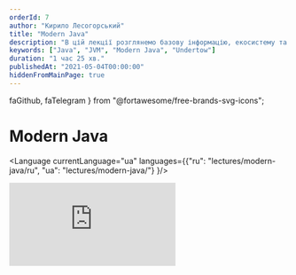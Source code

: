```yaml
---
orderId: 7
author: "Кирило Лесогорський"
title: "Modern Java"
description: "В цій лекції розглянемо базову інформацію, екосистему та фічі <strong>Java</strong>. Після цього Кирило розповість про структуру gradle проекту та створить невеликий веб-застосунок з використанням веб-серверу Undertow"
keywords: ["Java", "JVM", "Modern Java", "Undertow"]
duration: "1 час 25 хв."
publishedAt: "2021-05-04T00:00:00"
hiddenFromMainPage: true
---
```


  faGithub,
  faTelegram
} from "@fortawesome/free-brands-svg-icons";

#  Modern Java

<Language
  currentLanguage="ua"
  languages={{"ru": "lectures/modern-java/ru", "ua": "lectures/modern-java/"}
}/>

<VideoWrapper duration="1 час 24 хв.">
  <iframe
    src="https://www.youtube.com/embed/U5kfvTeg2sU"
    frameBorder="0"
    allow="accelerometer; autoplay; encrypted-media; gyroscope; picture-in-picture"
    allowFullScreen
  />
</VideoWrapper>

<IntroBlueBubble {...introBubble.ua}/>

<TimelineOfContents
  timeline={[
    {
      linkTo: "#welcome-to-java",
      title: "Welcome to Java world"
    },
    {
      linkTo: "#whats-new-in-java",
      title: "What's new in Java 8-11"
    },
    {
      linkTo: "#java-ecosystem",
      title: "Java ecosystem"
    },
    {
      linkTo: "#typical-java-development-environment",
      title: "Typical Java development environment"
    }
  ]}
/>

<Level
  id="welcome-to-java"
  number="1"
  name="Welcome to Java world"
  difficulty="Beginner"
  objectives="Що таке Java і як її варити"
/>

_Java_ - це мова програмування загального призначення, заснована на класах, об’єктно-орієнтована та розроблена так, щоб мати як можна менше залежностей реалізації. Вона розроблена з урахуванням парадигми **W**rite **O**nce - **R**un **A**nywhere(WORA), що означає, що скомпільований код Java може працювати на усіх платформах, які підтримують Java, без необхідності перекомпіляції. Java-застосунки зазвичай компілюються в байт-код, який може працювати на будь-якій віртуальній машині Java(JVM), незалежно від архітектури комп’ютера.

<div className="bubble small subtle">
  Ява? Це коли замість «Кобол завдає удар у відповідь» пишуть «удар.нанестиВідповідь
  (новий Кобол ())» — ось це Ява.
</div>

<hr />


<DetailsCard>
  <strong>Java - високорівнева мова</strong>
  <>
    Окрім того, що Java більше похожа на людську мову, ніж інші машинні коди, Java також бере на себе керування пам'яттю, що значно спрощує розробку та зменшує кількість багів.

    ```java
    // C/C++ language allocate memory
    int *testArray = malloc(5 * sizeof(int));
    free(testArray);

    // allocate memory
    ArrayList list = new ArrayList();
    list.add('Hi!');

    // cleanup memory by garbage collector
    ```

    Пам'ять керується автоматично.
  </>
</DetailsCard>


<DetailsCard>
  <strong>Java - об'єктно-орієнтована мова</strong>
  <>
    в Java є:

    - класи
    - інтерфейси
    - абстрактні класи
    - пакети
    - успадкування

    <JavaOOSnippet />
  </>
</DetailsCard>


<DetailsCard>
  <strong>Java - в якійсь-то мірі функціональна мова</strong>

  <ul>
      <li> Функції вищого порядку за допомогою функціональних інтерфейсів </li>
      <li> Декілька абстракцій зі світу функціонального програмування, таких як Optional </li>
  </ul>
</DetailsCard>


<Level id="whats-new-in-java" number="2" name="What's new in Java 8-11" difficulty="Intermediate" objectives="В Java 8+ було додано багато нових фіч. Вони дуже сильно вплинули на те, як ми пишемо наші програми. Їх знання та застосування на практиці важні для сучасного розробника" />


<DetailsCard>
  Functional Interfaces
  <JavaFISnippet />
</DetailsCard>


<DetailsCard>
  Stream API
  <>
    <JavaStreamSnippet />

    Часто використовувані операції стрімів:

    - Intermediate
    - sorted
    - filter
    - map
    - Terminal
    - collect
    - reduce
    - forEach
    - findAny
    - findFirst
  </>
</DetailsCard>


<DetailsCard>
  Optional
  <>
    <i>Ah, almost monads</i>

    <JavaOptionalSnippet />
  </>
</DetailsCard>


<DetailsCard>
  Static, default and private interface methods
  <JavaPSDIMSnippet />
</DetailsCard>


<DetailsCard>
  Module system
  <JavaModuleSnippet />
</DetailsCard>


<DetailsCard>
  Try-catch with resources
  <JavaTrycatchSnippet />
</DetailsCard>


<DetailsCard>
  JSHell CLI REPL

  Введіть в терміналі `jshell` та експериментуйте
</DetailsCard>


<DetailsCard>
  HTTP Client

  <JavaHTTPClientSnippet />
</DetailsCard>


<DetailsCard>
  Other changes

  <>
    - GC interface
    - Nest Based Access Control
    - Immutable collections
    - String methods
    - Run java files from command line with `java`
    - No-Op GC
    - CompletableFuture
    - Variable handles
  </>
</DetailsCard>


<Level id="java-ecosystem" number="3" name="Java ecosystem" difficulty="Hard" objectives="Вивчити екосистему й управління пакетами" />

### Види кави, або що можна створювати на Java

<div className="columns">
  <div className="column col-4">
    <div className="panel">
      <div className="panel-header">
        <a href="https://spring.io/"><strong>Web застосунки</strong></a>
      </div>
      <div className="panel-body">
        API, MVC, Map-Reduce та багато іншого. Величезний вибір бібліотек та фреймворків
      </div>
    </div>
  </div>
  <div className="column col-4">
    <div className="panel">
      <div className="panel-header">
        <a href="#"><strong>Крос-платформений Desktop</strong></a>
      </div>
      <div className="panel-body">
        Багатоплатформовий десктоп не дуже затребуваний, однак для застосунків, які потребують доступ до операційної системи або дуже вимогливі до ресурсів, таких як IDE, Java - відмінний вибір
      </div>
    </div>
  </div>
  <div className="column col-4">
    <div className="panel">
      <div className="panel-header">
        <a href="#"><strong>Нативна Android розробка</strong></a>
      </div>
      <div className="panel-body">
        Нативна розробка застосунків під андроїд. Останнім часом витісняється Kotlin.
      </div>
    </div>
  </div>
</div>

### Стиль написання коду

Стиль написання коду – це набір принципів для конкретної мови програмування, які рекомендують стиль та методи програмування для кожного аспекту програми, написаної на цій мова. Ці угоди зазвичай охоплюють організацію файлів, відступи, коментарі, оголошення, оператори, пробіли, згоди стосовно імен, методи програмування, принципи програмування, практичні правила програмування, передові методи архітектури і т.д. Це керівні вказівки стосовно якості структури програмного забезпечення. Програмістах наполегливо рекомендується дотримуватися цих рекомендацій, для того, щоб поліпшити читабельність вихідного коду та полегшити підтримку програмного забезпечення.

В Java немає єдиного стилю написання коду, замість цього – кожен проект обирає стиль під власні потреби. Однак, існує три популярних стиля:

- Google style guide
- Oracle code conventions
- Spring code style

### Фреймворки та бібліотеки

`Фре́ймворк — програмна платформа, що визначаюча структура програмної системи; програмне забезпечення, що полегшує розробку та об’єднання різних компонентів великого програмного проекту.` - Wikipedia

<img src="https://pbs.twimg.com/media/DvIFxwfXcAAEyWL.jpg" />

Фреймворки надають необхідну інфраструктуру для проекту, тим самим зменшуючи кількість бойлерплейту та збільшуючи швидкість розробки.
Від бібліотеки фреймворк відрізняється використанням принципу інверсії управління - прикладний код, написаний програмістами, викликається із коду фреймворку, що дозволяє абстрагуватися від багатьох низькорівневих операцій.


Приклади Java фреймворків і бібліотек:
- Web
  - Spring
  - Play
  - Vert.x
- ORMs
    - Hibernate
    - EclipseLink
    - OpenJPA
 - Misc
    - RX Java
    - Apache Hadoop
    - Apache Lucene

### Статичні аналізатори (aka лінтери)
Статичний аналізатор – інструмент, який слідкує за коректністю програми, не запускаючи її. Інструменти для статичного аналізу можуть знаходити розповсюджені помилки та антипатерни, які компілятор пропустив. Також, вони можуть слідкувати за відповідністю стилю написання коду, тим самим спрощуючи  життя програмістам.

В **Java** для статичного аналізу використовуються такі інструменти:

- PMD
- Cobertura
- FindBugs
- Jacoco

### Профайлери
Ghjafqkths - це інструмент, який відслідковує конструкції та операції Java-байткоду на рівні JVM. Ці конструкції й операції включають створення об’єктів, ітеративне виконання (включаючи рекурсивні виклики), виконання методів, виконання потоків та зборку мусору.
Приклади профіліровщиків:
- JProfiler
- YourKit
- VisualVM

### JVM Languages
Java - не єдина JVM мова. Існують й інші мови, які можна компілювати в Java-байткод. Такі мови зазвичай сумісні з існуючим Java-кодом.

Приклади таких мов:
 - Scala
 - Kotlin
 - Clojure
 - Groovy

### Package management

Пакетні менеджери дозволяють перевикористовувати існуючий код та бібліотеки з легкістю. "Зовнішній" по відношенню до проекту код називається `залежністю`.
В світі Java активно використовують два пакетних менеджера: **Gradle** і **Maven**

<br />


| Gradle                                       | Maven                                                  |
| -------------------------------------------- |:------------------------------------------------------:|
| Gradle Build time is short and fast.         | Maven performance is slow as compared to Gradle.       |
| Gradle Scripts are shorter and cleaner.      | Maven scripts are a bit lengthy as compared to Gradle. |
| DSL based                                    | XML-based                                              |
| Supports incremental compilation             | Does not supports incremental compilation              |

<br />

#### Приклади gradle команд

| Команда                                     | Опис                                             |
| -------------------------------------------- |:------------------------------------------------------:|
| gradle build                                 | збірка проекту, запуск `assemble` и `check` задач      |
| gradle clean build                           | збірка проекту з нуля, без використання кешу          |
| gradle test                                  | запуск тестів                                          |

<Level id="typical-java-development-environment" number="4" name="Typical java development envicronment" difficulty="Easy" objectives="Дізнатись, що необхідно для розробки на Java окрім JDK" />

- IDE - Intellij IDEA / Eclipse / NetBeansIDE / VS Code / Text Editor
- Operating System - Linux / Windows / Mac
- VM/Container - Vagrant / Docker
- VCS - Git / SVN / Mercurial

## Useful links

* [Useful java links repository](https://github.com/Vedenin/useful-java-links)
* [Useful java articles and guides](https://www.baeldung.com/)
* [List of popular java libraries](https://github.com/akullpp/awesome-java)

## Additional materials

* [Clean code](https://www.amazon.com/Clean-Code-Handbook-Software-Craftsmanship-ebook/dp/B001GSTOAM)
* [GOF Design Patterns](https://www.amazon.com/Design-Patterns-Object-Oriented-Addison-Wesley-Professional-ebook/dp/B000SEIBB8)
* [SICP](https://www.amazon.com/Structure-Interpretation-Computer-Programs-Engineering/dp/0262510871)
* [Effective Java](https://www.amazon.de/dp/0134685997?tag=hackr03c-21)

<ThatsAllFolks />

<div className="bubble">
  А на сьогодні все! Свої запитання та відгуки залишайте на сайті <a href="https://academy.binary-studio.com/"><strong>Binary Studio Academy</strong></a>. Бажаю вам успіхів, не втрачайте мотивації та вчиться з задоволенням. Дякую за увагу!
</div>

